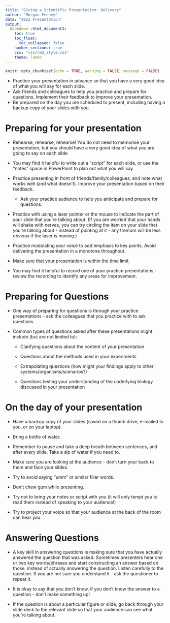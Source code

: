 ```yaml
---
title: "Giving a Scientific Presentation: Delivery"
author: "Morgan Feeney"
date: "2022 Presentation"
output: 
  bookdown::html_document2:
    toc: true
    toc_float:
      toc_collapsed: false
    number_sections: true
    css: "css/rmd_style.css"
    theme: lumen    
---
```

```r
knitr::opts_chunk$set(echo = TRUE, warning = FALSE, message = FALSE)
```

<div id="summary">
- Practice your presentation in advance so that you have a very good idea of what you will say for each slide.
- Ask friends and colleagues to help you practice and prepare for questions. Implement their feedback to improve your presentation.
- Be prepared on the day you are scheduled to present, including having a backup copy of your slides with you.
</div>

# Preparing for your presentation

- Rehearse, rehearse, rehearse! You do not need to memorise your presentation, but you should have a very good idea of what you are going to say on each slide

- You may find it helpful to write out a "script" for each slide, or use the "notes" space in PowerPoint to plan out what you will say

- Practice presenting in front of friends/family/colleagues, and note what works well (and what doesn't). Improve your presentation based on their feedback. 

  - Ask your practice audience to help you anticipate and prepare for questions.
  
- Practice with using a laser pointer or the mouse to indicate the part of your slide that you're talking about. (If you are worried that your hands will shake with nerves, you can try circling the item on your slide that you're talking about - instead of pointing at it - any tremors will be less obvious if the laser is moving.)

- Practice modulating your voice to add emphasis to key points. Avoid delivering the presentation in a monotone throughout.

- Make sure that your presentation is within the time limit.

- You may find it helpful to record one of your practice presentations - review the recording to identify any areas for improvement.

# Preparing for Questions 

- One way of preparing for questions is through your practice presentations - ask the colleagues that you practice with to ask questions.

- Common types of questions asked after these presentations might include (but are not limited to):

  - Clarifying questions about the content of your presentation
  
  - Questions about the methods used in your experiments
  
  - Extrapolating questions (how might your findings apply to other systems/organisms/scenarios?) 
  
  - Questions testing your understanding of the underlying biology discussed in your presentation

# On the day of your presentation

- Have a backup copy of your slides (saved on a thumb drive, e-mailed to you, or on your laptop).

- Bring a bottle of water.

- Remember to pause and take a deep breath between sentences, and after every slide. Take a sip of water if you need to.

- Make sure you are looking at the audience - don't turn your back to them and face your slides.

- Try to avoid saying "umm" or similar filler words.

- Don't chew gum while presenting.

- Try not to bring your notes or script with you (it will only tempt you to read them instead of speaking to your audience!)

- Try to project your voice so that your audience at the back of the room can hear you.
  
# Answering Questions

- A key skill in answering questions is making sure that you have actually answered the question that was asked. Sometimes presenters hear one or two key words/phrases and start constructing an answer based on those, instead of actually answering the question. Listen carefully to the question. If you are not sure you understand it - ask the questioner to repeat it.

- It is okay to say that you don't know, if you don't know the answer to a question - don't make something up!

- If the question is about a particular figure or slide, go back through your slide deck to the relevant slide so that your audience can see what you're talking about.

